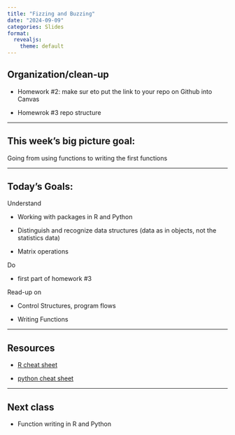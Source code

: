 ```yaml
---
title: "Fizzing and Buzzing"
date: "2024-09-09"
categories: Slides
format: 
  revealjs:
    theme: default
---
```


## Organization/clean-up

- Homework #2: make sur eto put the link to your repo on Github into Canvas

- Homewrok #3 repo structure

---

## This week's big picture goal:

Going from using functions to writing the first functions

---

## Today's Goals:


Understand 

- Working with packages in R and Python

- Distinguish and recognize data structures (data as in objects, not the statistics data)

- Matrix operations

Do

- first part of homework #3


Read-up on 

- Control Structures, program flows

- Writing Functions

----

## Resources

- [R cheat sheet](chrome-extension://efaidnbmnnnibpcajpcglclefindmkaj/https://srvanderplas.github.io/stat-computing-r-python/files/Short-refcard.pdf)

- [python cheat sheet](chrome-extension://efaidnbmnnnibpcajpcglclefindmkaj/https://srvanderplas.github.io/stat-computing-r-python/files/Python3_reference_cheat_sheet.pdf)


----

## Next class

- Function writing in R and Python


